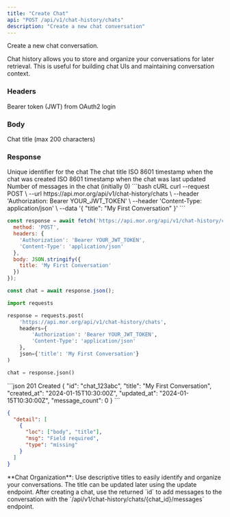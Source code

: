 ```yaml
---
title: "Create Chat"
api: "POST /api/v1/chat-history/chats"
description: "Create a new chat conversation"
---
```


Create a new chat conversation.

Chat history allows you to store and organize your conversations for later retrieval. This is useful for building chat UIs and maintaining conversation context.

### Headers

<ParamField header="Authorization" type="string" required>
  Bearer token (JWT) from OAuth2 login
</ParamField>

### Body

<ParamField body="title" type="string" required>
  Chat title (max 200 characters)
</ParamField>

### Response

<ResponseField name="id" type="string">
  Unique identifier for the chat
</ResponseField>

<ResponseField name="title" type="string">
  The chat title
</ResponseField>

<ResponseField name="created_at" type="string">
  ISO 8601 timestamp when the chat was created
</ResponseField>

<ResponseField name="updated_at" type="string">
  ISO 8601 timestamp when the chat was last updated
</ResponseField>

<ResponseField name="message_count" type="integer">
  Number of messages in the chat (initially 0)
</ResponseField>

<RequestExample>
```bash cURL
curl --request POST \
  --url https://api.mor.org/api/v1/chat-history/chats \
  --header 'Authorization: Bearer YOUR_JWT_TOKEN' \
  --header 'Content-Type: application/json' \
  --data '{
    "title": "My First Conversation"
  }'
```

```javascript JavaScript
const response = await fetch('https://api.mor.org/api/v1/chat-history/chats', {
  method: 'POST',
  headers: {
    'Authorization': 'Bearer YOUR_JWT_TOKEN',
    'Content-Type': 'application/json'
  },
  body: JSON.stringify({
    title: 'My First Conversation'
  })
});

const chat = await response.json();
```

```python Python
import requests

response = requests.post(
    'https://api.mor.org/api/v1/chat-history/chats',
    headers={
        'Authorization': 'Bearer YOUR_JWT_TOKEN',
        'Content-Type': 'application/json'
    },
    json={'title': 'My First Conversation'}
)

chat = response.json()
```
</RequestExample>

<ResponseExample>
```json 201 Created
{
  "id": "chat_123abc",
  "title": "My First Conversation",
  "created_at": "2024-01-15T10:30:00Z",
  "updated_at": "2024-01-15T10:30:00Z",
  "message_count": 0
}
```

```json 422 Validation Error
{
  "detail": [
    {
      "loc": ["body", "title"],
      "msg": "Field required",
      "type": "missing"
    }
  ]
}
```
</ResponseExample>

<Info>
  **Chat Organization**: Use descriptive titles to easily identify and organize your conversations. The title can be updated later using the update endpoint.
</Info>

<Tip>
  After creating a chat, use the returned `id` to add messages to the conversation with the `/api/v1/chat-history/chats/{chat_id}/messages` endpoint.
</Tip>

